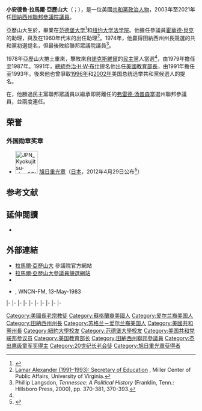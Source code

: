 {{Expand|time=2015-08-06T13:03:14+00:00}}
{{请求翻译|time=2015-08-06T13:03:14+00:00}}
{{noteTA
|1=zh:佐治;zh-hans:乔治;zh-hk:佐治;zh-sg:乔治;zh-tw:喬治;zh-cn:乔治
}}
{{Infobox officeholder
|name         = 拉馬爾·亞歷山大<br>Lamar Alexander
|image        = Lamar Alexander official photo.jpg
|jr/sr        = 聯邦參議員
|state        = [[田納西州|田納西州]]
|alongside    = 
|term_start   = 2003年1月3日
|term_end     = 2021年1月3日
|predecessor  = [[弗雷德·汤普森|弗雷德·汤普森]]
|successor    = [[威廉·哈格蒂|威廉·哈格蒂]]
|office1      = {{le|美國參議院健康、教育、勞工與養老金委員會|United States Senate Committee on Health, Education, Labor, and Pensions|參議院健康委員會}}主席
|term_start1  = 2015年1月3日
|term_end1    = 2021年1月3日
|predecessor1 = [[湯姆·哈金|湯姆·哈金]]
|successor1   = TBD
|office2      = {{le|美國參議院共和黨會議主席|Republican Conference Chairman of the United States Senate|參議院共和黨會議主席}}
|leader2      = [[米奇·麥康諾|米奇·麥康諾]]
|term_start2  = 2007年12月19日
|term_end2    = 2012年1月26日
|predecessor2 = [[瓊·凱爾|瓊·凱爾]]
|successor2   = [[約翰·圖恩|約翰·圖恩]]
|office3      = 第5任[[美國教育部長|美國教育部長]]
|president3   = [[乔治·赫伯特·沃克·布什|乔治·H·W·布什]]
|term_start3  = 1991年3月22日
|term_end3    = 1993年1月20日
|predecessor3 = {{le|勞羅·卡瓦佐斯|Lauro Cavazos}}
|successor3   = {{le|理查德·莱礼|Richard Riley}}
|order4       = 第45任{{le|田納西州州長|Governor of Tennessee}}
|lieutenant4  = {{le|約翰·謝爾頓·懷爾德|John Shelton Wilder|約翰·懷爾德}}
|term_start4  = 1979年1月17日
|term_end4    = 1987年1月17日
|predecessor4 = {{le|雷·布蘭頓|Ray Blanton}}
|successor4   = {{le|內德·麥克沃特|Ned McWherter}}
|birth_name   = 小安德魯·拉馬爾·亞歷山大<br>Andrew Lamar Alexander, Jr.
|birth_date   = {{birth date and age|1940|7|3}}
|birth_place  = {{US}}[[田納西州|田納西州]][[布朗特县_(田纳西州)|布朗特县]]{{le|馬里維爾 (田納西州)|Maryville, Tennessee|馬里維爾}}
|death_date   = 
|death_place  = 
|party        = [[共和黨_(美國)|共和黨]]
|spouse       = 亨妮·布勒（Honey Buhler）{{small|（1969－）}}
|alma_mater   = [[范德堡大学|范德堡大学]]<small>（[[文學士|B.A.]]）</small><br/>[[纽约大学|纽约大学]]<small>（[[法律博士|J.D.]]）</small>
|religion     = [[長老宗|長老宗]]
|website      = {{URL|http://www.alexander.senate.gov|參議院網站}}
}}

'''小安德魯·拉馬爾·亞歷山大'''（{{lang-en|'''Andrew Lamar Alexander, Jr'''}}；{{bd|1940年|7月3日}}），是一位美國[[共和黨_(美國)|共和黨]][[政治人物|政治人物]]，2003年至2021年任[[田納西州|田納西州]][[美國參議院|聯邦參議院議員]]。

亞歷山大生於{{le|馬里維爾 (田納西州)|Maryville, Tennessee|馬里維爾}}，畢業在[[范德堡大学|范德堡大学]]<ref>{{cite web|title=Lamar Alexanders Biography|url=http://votesmart.org/candidate/biography/15691/lamar-alexander#.VGO4dSh22XQ|website=Project VoteSmart|accessdate=2014-11-12|archive-date=2014-11-12|archive-url=https://web.archive.org/web/20141112205128/http://votesmart.org/candidate/biography/15691/lamar-alexander#.VGO4dSh22XQ|dead-url=no}}</ref>和[[纽约大学法学院|纽约大学法学院]]。他擔任參議員[[霍華德·貝克|霍華德·貝克]]的助理，與及在1960年代末的{{le|李察·尼克遜政府|Nixon Administration}}出任助理<ref name="Miller">[http://millercenter.org/president/bush/essays/cabinet/689 Lamar Alexander (1991–1993): Secretary of Education] {{webarchive|url=https://web.archive.org/web/20150317142805/http://millercenter.org/president/bush/essays/cabinet/689 |date=2015-03-17 }}, Miller Center of Public Affairs, University of Virginia.</ref>。1974年，他贏得田納西州州長競選的共和黨初選提名，但最後敗給聯邦眾議院議員{{le|雷·布蘭頓|Ray Blanton}}<ref name=langsdon>Phillip Langsdon, ''Tennessee: A Political History'' (Franklin, Tenn.: Hillsboro Press, 2000), pp. 370-381, 370-393.</ref>。

1978年亞歷山大捲土重來，擊敗來自[[諾克斯維爾|諾克斯維爾]]的[[民主黨_(美國)|民主黨]]人{{le|傑克·布徹|Jake Butcher}}當選{{le|田納西州州長列表|List of Governors of Tennessee|第45任}}{{le|田納西州州長|Governor of Tennessee}}<ref name=langsdon/>，由1979年擔任至1987年。1991年，[[美國總統|總統]][[乔治·赫伯特·沃克·布什|乔治·H·W·布什]]提名他出任[[美國教育部長|美國教育部長]]，由1991年擔任至1993年。後來他也曾爭取[[1996年美国总统选举|1996年]]和[[2000年美国总统选举|2002年]]美国总统选举共和黨候選人的提名。

在{{le|2002年田納西州美國參議院議員選舉|United States Senate election in Tennessee, 2002}}，他勝過民主黨聯邦眾議員{{le|鮑勃·克萊門特|Bob Clement}}以繼承即將離任的[[弗雷德·汤普森|弗雷德·汤普森]]當選州聯邦參議員，並兩度連任。

==荣誉==
===外国勋章奖章===
* [[File:JPN_Kyokujitsu-sho_2Class_BAR.svg|60px]] [[旭日章|旭日重光章]]（[[日本|日本]]，2012年4月29日公布<ref>{{ja}}{{cite web |url=https://www.mofa.go.jp/mofaj/gaiko/protocol/pdfs/h24_sp.pdf |title=平成24年春の外国人叙勲受章者名簿 |publisher=[[内阁府|内阁府]] |date=2012-04-29 |accessdate=2022-01-20 |archive-date=2021-01-26 |archive-url=https://web.archive.org/web/20210126132632/https://www.mofa.go.jp/mofaj/gaiko/protocol/pdfs/h24_sp.pdf |dead-url=no }}</ref>）

==参考文献==
{{reflist}}

==延伸閱讀==
*{{CongLinks | congbio = a000360 | ballot = Lamar_Alexander | nndb = 367/000026289 | votesmart = 15691 | govtrack = 300002 | opencong = 300002 | rollcall = 7122 | politifact = lamar-alexander | fec = S2TN00058 | opensecrets = N00009888 | assets = lamar-alexander | legistorm = 2/Sen_Lamar_Alexander.html | followthemoney = | ontheissues = Senate/Lamar_Alexander.htm | congress = lamar-alexander/1695 | worldcat = lccn-n81-44263 | cspan = 5 | imdb = 2720591 | bloomberg = lamar-alexander | nyt = a/lamar_alexander | washpo = gIQAzZQL9O }}

==外部連結==
{{sisterlinks}}
*[http://alexander.senate.gov/ 拉馬爾·亞歷山大] {{Wayback|url=http://alexander.senate.gov/ |date=20081006134936 }}參議院官方網站
*[http://www.lamaralexander.com/ 拉馬爾·亞歷山大參議員競選網站] {{Wayback|url=http://www.lamaralexander.com/ |date=20160416000258 }}
*{{Dmoz|Regional/North_America/United_States/Tennessee/Government/Federal/US_Senate/Lamar_Alexander_%5BR%5D}}
*{{YouTube|fDrmujKtmMI|Francis Heilbut radio interview with Lamar Alexander}}, WNCN-FM, 13-May-1983

{{s-start}}
{{s-off}}
{{s-bef|before={{le|雷·布蘭頓|Ray Blanton}}}}
{{s-ttl|title={{le|田納西州州長|Governor of Tennessee}}|years=1979年－1987年}}
{{s-aft|after={{le|內德·麥克沃特|Ned McWherter}}}}
|-
{{s-bef|before={{le|約翰·W·卡林|John W. Carlin}}}}
{{s-ttl|title={{le|美國州長協會|National Governors Association}}主席|years=1985年－1986年}}
{{s-aft|after=[[比尔·克林顿|比尔·克林顿]]}}
|-
{{s-bef|before={{le|勞羅·卡瓦佐斯|Lauro Cavazos}}}}
{{s-ttl|title=[[美國教育部長|美國教育部長]]|years=1991年－1993年}}
{{s-aft|after={{le|理查德·莱礼|Richard Riley}}}}
|-
{{s-aca}}
{{s-bef|before=愛德華·柏靈}}
{{s-ttl|title=[[田納西大學|田納西大學]]校長|years=1988年－1991年}}
{{s-aft|after=約瑟夫·約翰遜}}
|-
{{s-ppo}}
{{s-bef|before={{le|溫菲爾德·鄧恩|Winfield Dunn}}}}
{{s-ttl|title={{le|田納西州州長|Governor of Tennessee}}[[共和黨_(美國)|共和黨]]被提名人|years={{le|1974年美國州長選舉|United States gubernatorial elections, 1974|1974年}}、{{le|1978年美國州長選舉|United States gubernatorial elections, 1978|1978年}}、{{le|1982年美國州長選舉|United States gubernatorial elections, 1982|1982年}}}}
{{s-aft|after={{le|溫菲爾德·鄧恩|Winfield Dunn}}}}
|-
{{s-bef|before=[[弗雷德·汤普森|弗雷德·汤普森]]}}
{{s-ttl|title={{nowrap|[[美國參議員|美國參議員]]{{le|田納西州美國參議院議員列表|List of United States Senators from Tennessee|田納西州}}[[共和黨_(美國)|共和黨]]被提名人}}<br>（[[美國參議員類別|第2類]]）|years={{le|2002年田納西州美國參議院議員選舉|United States Senate election in Tennessee, 2002|2002年}}、{{le|2008年田納西州美國參議院議員選舉|United States Senate election in Tennessee, 2008|2008年}}、{{le|2014年田納西州美國參議院議員選舉|United States Senate election in Tennessee, 2014|2014年}}}}
{{s-aft|after=[[威廉·哈格蒂|威廉·哈格蒂]]}}
|-
{{s-bef|before=[[瓊·凱爾|瓊·凱爾]]}}
{{s-ttl|title={{le|美國參議院共和黨會議主席|Republican Conference Chairman of the United States Senate|參議院共和黨會議主席}}|years=2007年－2012年}}
{{s-aft|after=[[約翰·圖恩|約翰·圖恩]]}}
|-
{{s-par|us-sen}}
{{s-bef|before=[[弗雷德·汤普森|弗雷德·汤普森]]}}
{{s-ttl|title={{le|田納西州美國參議院議員列表|List of United States Senators from Tennessee|田納西州第2類參議員}}|years=2003年－2021年|alongside=[[比爾·福利斯特|比爾·福利斯特]]、[[鮑伯·寇爾克|鮑伯·寇爾克]]、[[玛莎·布莱克本|玛莎·布莱克本]]}}
{{s-aft|after=[[威廉·哈格蒂|威廉·哈格蒂]]}}
|-
{{s-bef|before=[[羅伯特·班尼特|羅伯特·班尼特]]}}
{{s-ttl|title={{le|美國參議院章程與管理委員會|United States Senate Committee on Rules and Administration|參議院章程委員會}}副主席|years=2011年－2013年}}
{{s-aft|after=[[派特·羅伯茲|派特·羅伯茲]]}}
|-
{{s-bef|before=[[麥克·恩齊|麥克·恩齊]]}}
{{s-ttl|title={{le|美國參議院健康、教育、勞工與養老金委員會|United States Senate Committee on Health, Education, Labor, and Pensions|參議院健康委員會}}副主席|years=2013年－2015年}}
{{s-aft|after=[[派蒂·莫瑞|派蒂·莫瑞]]}}
|-
{{s-bef|before=[[湯姆·哈金|湯姆·哈金]]}}
{{s-ttl|title={{le|美國參議院健康、教育、勞工與養老金委員會|United States Senate Committee on Health, Education, Labor, and Pensions|參議院健康委員會}}主席|years=2015年－2021年}}
{{s-aft|after=TBD}}
{{s-end}}

{{Authority control}}
{{DEFAULTSORT:Alexander, Lamar}}

[[Category:美國長老宗教徒|Category:美國長老宗教徒]]
[[Category:蘇格蘭裔美國人|Category:蘇格蘭裔美國人]]
[[Category:爱尔兰裔美国人|Category:爱尔兰裔美国人]]
[[Category:田納西州州長|Category:田納西州州長]]
[[Category:苏格兰－爱尔兰裔美国人|Category:苏格兰－爱尔兰裔美国人]]
[[Category:美國共和黨州長|Category:美國共和黨州長]]
[[Category:紐約大學校友|Category:紐約大學校友]]
[[Category:范德堡大學校友|Category:范德堡大學校友]]
[[Category:美国共和党联邦参议员|Category:美国共和党联邦参议员]]
[[Category:美国教育部长|Category:美国教育部长]]
[[Category:田納西州聯邦參議員|Category:田納西州聯邦參議員]]
[[Category:杰出鹰级童军奖得主|Category:杰出鹰级童军奖得主]]
[[Category:20世纪长老会徒|Category:20世纪长老会徒]]
[[Category:旭日重光章获得者|Category:旭日重光章获得者]]